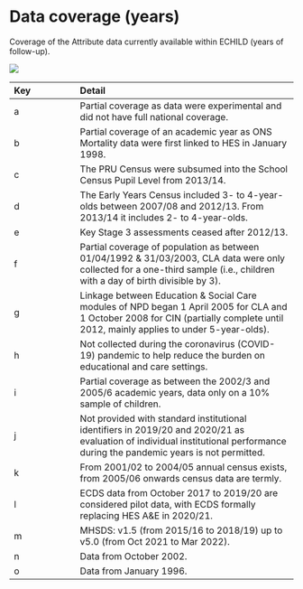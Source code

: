 # Data coverage (years) {#sec-data-coverage}

Coverage of the Attribute data currently available within ECHILD (years of follow-up).

![](static/Gantt_01042025.png){img-alt="Gantt chart showing the years that each ECHILD module is available."}

| Key | Detail                                                                                                                                                                          |
|:----------------|:------------------------------------------------------|
| a   | Partial coverage as data were experimental and did not have full national coverage.		   |
| b   | Partial coverage of an academic year as ONS Mortality data were first linked to HES in January 1998.     |
| c   | The PRU Census were subsumed into the School Census Pupil Level from 2013/14.  |
| d   | The Early Years Census included 3- to 4-year-olds between 2007/08 and 2012/13. From 2013/14 it includes 2- to 4-year-olds. |
| e   | Key Stage 3 assessments ceased after 2012/13. |
| f   | Partial coverage of population as between 01/04/1992 & 31/03/2003, CLA data were only collected for a one-third sample (i.e., children with a day of birth divisible by 3).  |
| g   | Linkage between Education & Social Care modules of NPD began 1 April 2005 for CLA and 1 October 2008 for CIN (partially complete until 2012, mainly applies to under 5-year-olds).     |
| h   | Not collected during the coronavirus (COVID-19) pandemic to help reduce the burden on educational and care settings. |
| i   | Partial coverage as between the 2002/3 and 2005/6 academic years, data only on a 10% sample of children. |
| j   | Not provided with standard institutional identifiers in 2019/20 and 2020/21 as evaluation of individual institutional performance during the pandemic years is not permitted.                                     |
| k   | From 2001/02 to 2004/05 annual census exists, from 2005/06 onwards census data are termly. |
| l   | ECDS data from October 2017 to 2019/20 are considered pilot data, with ECDS formally replacing HES A&E in 2020/21.  |
| m   | MHSDS: v1.5 (from 2015/16 to 2018/19) up to v5.0 (from Oct 2021 to Mar 2022). |
| n   | Data from October 2002. |
| o   | Data from January 1996. |
